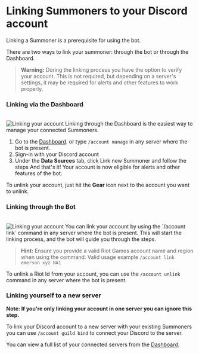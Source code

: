 

# Linking Summoners to your Discord account

Linking a Summoner is a prerequisite for using the bot. 

There are two ways to link your summoner: through the bot or through the Dashboard.

> **Warning:** During the linking process you have the option to verify your account. 
> This is not required, but depending on a server's settings, it may be required for alerts and other features to work properly.

### Linking via the Dashboard
<br/>
<img src="images/linking-accounts/example-dashboard-2.png" alt="Linking your account" width={800} height={800} />
Linking through the Dashboard is the easiest way to manage your connected Summoners.

1. Go to the [Dashboard](https://dorans.bot/dashboard/data-sources). or type `/account manage` in any server where the bot is present.
2. Sign-in with your Discord account 
3. Under the **Data Sources** tab, click Link new Summoner and follow the steps
And that's it! Your account is now eligible for alerts and other features of the bot.

To unlink your account, just hit the **Gear** icon next to the account you want to unlink.


### Linking through the Bot
<br/>
<img src="images/linking-accounts/example-link.png" alt="Linking your account" width={800} height={800} />
You can link your account by using the `/account link` command in any server where the bot is present. This will start the linking process, and the bot will guide you through the steps.

> **Hint:** Ensure you provide a valid Riot Games account name and region when using the command. Valid usage example `/account link emerson xyz NA1`

To unlink a Riot Id from your account, you can use the `/account unlink` command in any server where the bot is present.


### Linking yourself to a new server
**Note: If you're only linking your account in one server you can ignore this step.**

To link your Discord account to a new server with your existing Summoners you can use `/account guild bind` to connect your Discord to the server.

You can view a full list of your connected servers from the [Dashboard](https://dorans.bot/dashboard/data-sources).

